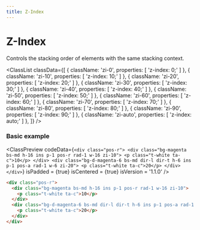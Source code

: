 ```yaml
---
title: Z-Index
---
```



# Z-Index

Controls the stacking order of elements with the same stacking context.

<ClassList
  classData={[
    {
      className: 'zi-0',
      properties: [
        'z-index: 0;'
      ]
    },
    {
      className: 'zi-10',
      properties: [
        'z-index: 10;'
      ]
    },
    {
      className: 'zi-20',
      properties: [
        'z-index: 20;'
      ]
    },
    {
      className: 'zi-30',
      properties: [
        'z-index: 30;'
      ]
    },
    {
      className: 'zi-40',
      properties: [
        'z-index: 40;'
      ]
    },
    {
      className: 'zi-50',
      properties: [
        'z-index: 50;'
      ]
    },
    {
      className: 'zi-60',
      properties: [
        'z-index: 60;'
      ]
    },
    {
      className: 'zi-70',
      properties: [
        'z-index: 70;'
      ]
    },
    {
      className: 'zi-80',
      properties: [
        'z-index: 80;'
      ]
    },
    {
      className: 'zi-90',
      properties: [
        'z-index: 90;'
      ]
    },
    {
      className: 'zi-auto',
      properties: [
        'z-index: auto;'
      ]
    },
  ]}
/>

### Basic example

<ClassPreview
  codeData={`
    <div class="pos-r">
      <div class="bg-magenta bs-md h-16 ins p-1 pos-r rad-1 w-16 zi-10">
        <p class="t-white ta-c">10</p>
      </div>
      <div class="bg-d-magenta-6 bs-md dir-l dir-t h-6 ins p-1 pos-a rad-1 w-6 zi-20">
        <p class="t-white ta-c">20</p>
      </div>
    </div>
  `}
  isPadded = {true}
  isCentered = {true}
  isVersion = '1.1.0'
/>

```html
<div class="pos-r">
  <div class="bg-magenta bs-md h-16 ins p-1 pos-r rad-1 w-16 zi-10">
    <p class="t-white ta-c">10</p>
  </div>
  <div class="bg-d-magenta-6 bs-md dir-l dir-t h-6 ins p-1 pos-a rad-1 w-6 zi-20">
    <p class="t-white ta-c">20</p>
  </div>
</div>
```